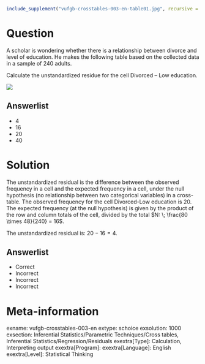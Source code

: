 ```{r, echo = FALSE, results = "hide"}
include_supplement("vufgb-crosstables-003-en-table01.jpg", recursive = TRUE)
```

Question
========

A scholar is wondering whether there is a relationship between divorce and level of education. He makes the following table based on the collected data in a sample of 240 adults.

Calculate the unstandardized residue for the cell Divorced – Low education.

![](vufgb-crosstables-003-en-table01.jpg)
  
Answerlist
----------
* 4
* 16
* 20
* 40

Solution
========

The unstandardized residual is the difference between the observed frequency in a cell and the expected frequency in a cell, under the null hypothesis (no relationship between two categorical variables) in a cross-table. The observed frequency for the cell Divorced-Low education is 20. The expected frequency (at the null hypothesis) is given by the product of the row and column totals of the cell, divided by the total $N: \; \frac{80 \times 48}{240} = 16$.

The unstandardized residual is: $20-16 = 4$.

Answerlist
----------
* Correct
* Incorrect
* Incorrect
* Incorrect

Meta-information
================
exname: vufgb-crosstables-003-en
extype: schoice
exsolution: 1000
exsection: Inferential Statistics/Parametric Techniques/Cross tables, Inferential Statistics/Regression/Residuals
exextra[Type]: Calculation, Interpreting output
exextra[Program]: 
exextra[Language]: English
exextra[Level]: Statistical Thinking